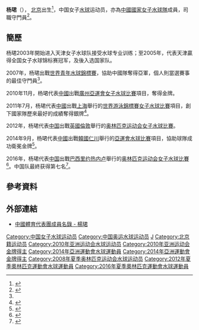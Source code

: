 {{Infobox handball biography
<!--水球運動員模版尚未建立，暫使用功能相同的手球運動員模版-->
| name                = 杨珺
| image               = 
| fullname            =
| nationality         = {{PRC}}
| birth_date           = {{birth_date_and_age|1988|4|28}}<ref name="伦敦奥运">{{cite web|title=2012伦敦奥运会中国体育代表团成员名录 - 杨珺|url=http://2012teamchina.olympic.cn/index.php/personview/persons/16140|access-date=2012-07-20|archive-date=2016-10-19|archive-url=https://web.archive.org/web/20161019155753/http://2012teamchina.olympic.cn/index.php/personview/persons/16140|dead-url=no}}{{zh-cn}}</ref>
| birth_place         = {{CHN}}[[北京市|北京市]]
| height              = {{height|m=1.80}}<ref name="伦敦奥运"/>
| weight              = {{weight|kg=69}}<ref name="伦敦奥运"/>
| position            = 守门员
| nickname            =
| currentclub         = 
| clubnumber          = 
| youthyears          = 
| youthclubs          = 
| years               = 
|  clubs               = 
| nationalyears       = 
| nationalteam        = 
| nationalcaps(goals) = 
| title               =
| titleyears          =
| titleplace          =
| ntupdate            = 
| medaltable          = 
{{MedalCompetition | [[世界游泳錦標賽|世界游泳錦標賽]]}}
{{MedalSilver | [[2011年世界游泳錦標賽|2011年 上海]] | [[2011年世界游泳錦標賽水球比賽|女子隊際]]}}
{{MedalCompetition | [[女子水球世界盃|女子水球世界盃]]}}
{{MedalBronze | [[2010年女子水球世界盃|2010年 基督城]] | 女子隊際}}
{{MedalCompetition | [[亞洲運動會|亞洲運動會]]}}
{{MedalGold | [[2010年亞洲運動會|2010年 廣州]] | [[2010年亞洲運動會水球比賽|女子隊際]]}}
{{MedalGold | [[2014年亞洲運動會|2014年 仁川]] | [[2014年亞洲運動會水球比賽|女子隊際]]}}
{{MedalCompetition | [[世界青年水球錦標賽|世界青年水球錦標賽]]}}
{{MedalSilver | [[2007年世界青年水球錦標賽|2007年 波圖]] | 女子隊際}}
}}
'''杨珺'''（{{bd|1988年|4月28日|catIdx=Y杨}}）， [[北京|北京]]出生<ref>{{cite news|title=杨珺：练水球纯粹误打误撞 叹自己挡住的球太少|url=http://sports.sina.com.cn/o/2009-10-21/11254649132.shtml|newspaper=《北方网》|date=2009-10-21|accessdate=2011-08-03|archive-date=2019-08-13|archive-url=https://web.archive.org/web/20190813145654/http://sports.sina.com.cn/o/2009-10-21/11254649132.shtml|dead-url=no}}</ref>，中国女子[[水球|水球]]运动员，亦為[[中國國家女子水球隊|中國國家女子水球隊]]成員，司職守門員<ref name="中国体育报">{{cite news|title=中国女子水球“门神”杨珺：漂亮女孩也发飙|url=http://sports.sina.com.cn/o/2009-07-27/11424502942.shtml|newspaper=《中国体育报》|date=2009-07-27|accessdate=2011-08-03|archive-date=2019-08-11|archive-url=https://web.archive.org/web/20190811062953/http://sports.sina.com.cn/o/2009-07-27/11424502942.shtml|dead-url=no}}</ref>。

==簡歷==
杨珺2003年開始进入天津女子水球队接受水球专业训练；至2005年，代表天津贏得全国女子水球锦标赛冠军，及後入选国家队。

2007年，杨珺出戰[[2007年世界青年水球錦標賽|世界青年水球錦標賽]]，協助中國隊奪得亞軍，個人則當選賽事的最佳守門員<ref name="中国体育报"/>。

2010年11月，杨珺代表[[2010年亞洲運動會中國代表團|中國]]出戰[[廣州|廣州]][[2010年亞洲運動會|亞運會]][[2010年亞洲運動會水球比賽|女子水球比賽]]項目，奪得金牌。

2011年7月，杨珺代表[[2011年世界游泳錦標賽中國代表團|中國]]出戰[[上海|上海]]舉行的[[2011年世界游泳錦標賽|世界游泳錦標賽]][[2011年世界游泳錦標賽水球比賽|女子水球比賽]]項目，創下國家隊歷來最好的成績奪得銀牌<ref>{{cite news|title=中国水球姑娘银牌胜似金牌 屈居亚军仍创造历史|url=http://sports.sohu.com/20110730/n314983769.shtml|newspaper=《北京青年报》|date=2011-07-30|accessdate=2011-08-03|archive-date=2011-09-17|archive-url=https://web.archive.org/web/20110917195419/http://sports.sohu.com/20110730/n314983769.shtml|dead-url=no}}</ref>。

2012年，杨珺代表[[2012年夏季奥林匹克运动会中国代表团|中国]]出戰[[英國|英國]][[倫敦|倫敦]]舉行的[[2012年夏季奥林匹克运动会|奥林匹克运动会]][[2012年夏季奧林匹克運動會女子水球比賽|女子水球比賽]]。

2014年9月，杨珺代表[[2014年亞洲運動會中國代表團|中國]]出戰[[韓國|韓國]][[仁川|仁川]]舉行的[[2014年亞洲運動會|亞運會]][[2014年亞洲運動會水球比賽|水球比賽]]項目，協助球隊成功衛冕金牌<ref>{{cite news|title=五连胜卫冕！中国女子水球11-6胜哈萨克夺冠|url=http://sports.qq.com/a/20140924/054827.htm|newspaper=腾讯体育|date=2014-09-24|accessdate=2014-10-01|archive-date=2014-10-06|archive-url=https://web.archive.org/web/20141006133017/http://sports.qq.com/a/20140924/054827.htm|dead-url=no}}</ref>。

2016年，杨珺代表[[2016年夏季奥林匹克运动会中国代表团|中国]]出戰[[巴西|巴西]][[里约热内卢|里约热内卢]]舉行的[[2016年夏季奥林匹克运动会|奥林匹克运动会]][[2016年夏季奧林匹克運動會女子水球比賽|女子水球比賽]]<ref>{{zh-cn}}{{cite news|title=2016里约奥运中国水球大名单 中国女水整装待发|url=http://2016.sohu.com/20160718/n459811131.shtml|agency=搜狐体育|date=2016-07-18|accessdate=2017-09-23|archive-date=2017-09-23|archive-url=https://web.archive.org/web/20170923193757/http://2016.sohu.com/20160718/n459811131.shtml|dead-url=no}}</ref>。中国队最終获得第七名<ref>{{zh-cn}}{{cite news|title=水球综述:中国女水创最差战绩 塞美男女队各夺金|url=http://2016.163.com/16/0821/06/BUVM4UO400050I18.html#p=BUSO800A6TT10005|agency=网易体育|date=2016-08-21|accessdate=2017-09-23|archive-date=2017-09-23|archive-url=https://web.archive.org/web/20170923145008/http://2016.163.com/16/0821/06/BUVM4UO400050I18.html#p=BUSO800A6TT10005|dead-url=no}}</ref>。

==參考資料==
{{Reflist}}

==外部連結==
*[http://2008teamchina.olympic.cn/index.php/personview/persons/5042 中國體育代表團成員名錄 - 楊珺] {{Wayback|url=http://2008teamchina.olympic.cn/index.php/personview/persons/5042 |date=20160825215409 }}

{{2008年夏季奧林匹克運動會國家女子水球隊}}
{{2010年亞洲運動會國家女子水球隊}}
{{2011年世界游泳錦標賽國家女子水球隊}}
{{2012年夏季奧林匹克運動會國家女子水球隊}}
{{2014年亞洲運動會中國國家女子水球隊}}
{{2016年夏季奧林匹克運動會中國國家女子水球隊}}

{{DEFAULTSORT:YANG, Jun}}
[[Category:中国女子水球运动员|Category:中国女子水球运动员]]
[[Category:中国奥运水球运动员|Category:中国奥运水球运动员]]
[[Category:杨姓|J]]
[[Category:北京籍运动员|Category:北京籍运动员]]
[[Category:2010年亚洲运动会水球运动员|Category:2010年亚洲运动会水球运动员]]
[[Category:2010年亚洲运动会金牌得主|Category:2010年亚洲运动会金牌得主]]
[[Category:2014年亞洲運動會水球運動員|Category:2014年亞洲運動會水球運動員]]
[[Category:2014年亞洲運動會金牌得主|Category:2014年亞洲運動會金牌得主]]
[[Category:2008年夏季奥林匹克运动会水球运动员|Category:2008年夏季奥林匹克运动会水球运动员]]
[[Category:2012年夏季奧林匹克運動會水球運動員|Category:2012年夏季奧林匹克運動會水球運動員]]
[[Category:2016年夏季奧林匹克運動會水球運動員|Category:2016年夏季奧林匹克運動會水球運動員]]